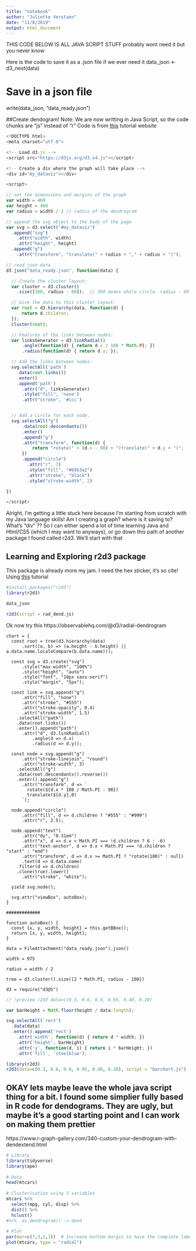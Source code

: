 ```yaml
---
title: "notebook"
author: "Juliette Verstaen"
date: "11/8/2019"
output: html_document
---
```


THIS CODE BELOW IS ALL JAVA SCRIPT STUFF probably wont need it but you never know

Here is the code to save it as a .json file if we ever need it 
data_json <- d3_nest(data)

# Save in a json file
write(data_json, "data_ready.json")


##Create dendogram!
Note: We are now writting in Java Script, so the code chunks are "js" instead of "r" 
Code is from [this](https://www.d3-graph-gallery.com/graph/dendrogram_radial_basic.html) tutorial website 
```js
<!DOCTYPE html>
<meta charset="utf-8">

<!-- Load d3.js -->
<script src="https://d3js.org/d3.v4.js"></script>

<!-- Create a div where the graph will take place -->
<div id="my_dataviz"></div>
```

```js

<script>

// set the dimensions and margins of the graph
var width = 460
var height = 460
var radius = width / 2 // radius of the dendrogram

// append the svg object to the body of the page
var svg = d3.select("#my_dataviz")
  .append("svg")
    .attr("width", width)
    .attr("height", height)
  .append("g")
    .attr("transform", "translate(" + radius + "," + radius + ")");

// read json data
d3.json("data_ready.json", function(data) {

  // Create the cluster layout:
  var cluster = d3.cluster()
    .size([360, radius - 60]);  // 360 means whole circle. radius - 60 means 60 px of margin around dendrogram

  // Give the data to this cluster layout:
  var root = d3.hierarchy(data, function(d) {
      return d.children;
  });
  cluster(root);

  // Features of the links between nodes:
  var linksGenerator = d3.linkRadial()
      .angle(function(d) { return d.x / 180 * Math.PI; })
      .radius(function(d) { return d.y; });

  // Add the links between nodes:
  svg.selectAll('path')
    .data(root.links())
    .enter()
    .append('path')
      .attr("d", linksGenerator)
      .style("fill", 'none')
      .attr("stroke", '#ccc')


  // Add a circle for each node.
  svg.selectAll("g")
      .data(root.descendants())
      .enter()
      .append("g")
      .attr("transform", function(d) {
          return "rotate(" + (d.x - 90) + ")translate(" + d.y + ")";
      })
      .append("circle")
        .attr("r", 7)
        .style("fill", "#69b3a2")
        .attr("stroke", "black")
        .style("stroke-width", 2)

})

</script>

```


Alright, I'm getting a little stuck here because I'm starting from scratch with my Java language skills! Am I creating a graph? where is it saving to? What's "div" ?? So I can either spend a lot of time learning Java and Html/CSS (which I may want to anyways), or go down this path of another package I found called r2d3. We'll start with that

## Learning and Exploring r2d3 package

This package is already more my jam. I need the hex sticker, it's so cite!
Using [this](https://blog.rstudio.com/2018/10/05/r2d3-r-interface-to-d3-visualizations/) tutorial

```r
#install.packages("r2d3")
library(r2d3)

data_json
```



```r
r2d3(script = rad_dend.js)
```

Ok now try this 
https://observablehq.com/@d3/radial-dendrogram

```d3
chart = {
  const root = tree(d3.hierarchy(data)
      .sort((a, b) => (a.height - b.height) || a.data.name.localeCompare(b.data.name)));

  const svg = d3.create("svg")
      .style("max-width", "100%")
      .style("height", "auto")
      .style("font", "10px sans-serif")
      .style("margin", "5px");
  
  const link = svg.append("g")
      .attr("fill", "none")
      .attr("stroke", "#555")
      .attr("stroke-opacity", 0.4)
      .attr("stroke-width", 1.5)
    .selectAll("path")
    .data(root.links())
    .enter().append("path")
      .attr("d", d3.linkRadial()
          .angle(d => d.x)
          .radius(d => d.y));
  
  const node = svg.append("g")
      .attr("stroke-linejoin", "round")
      .attr("stroke-width", 3)
    .selectAll("g")
    .data(root.descendants().reverse())
    .enter().append("g")
      .attr("transform", d => `
        rotate(${d.x * 180 / Math.PI - 90})
        translate(${d.y},0)
      `);
  
  node.append("circle")
      .attr("fill", d => d.children ? "#555" : "#999")
      .attr("r", 2.5);
  
  node.append("text")
      .attr("dy", "0.31em")
      .attr("x", d => d.x < Math.PI === !d.children ? 6 : -6)
      .attr("text-anchor", d => d.x < Math.PI === !d.children ? "start" : "end")
      .attr("transform", d => d.x >= Math.PI ? "rotate(180)" : null)
      .text(d => d.data.name)
    .filter(d => d.children)
    .clone(true).lower()
      .attr("stroke", "white");

  yield svg.node();

  svg.attr("viewBox", autoBox);
}

#############

function autoBox() {
  const {x, y, width, height} = this.getBBox();
  return [x, y, width, height];
}

data = FileAttachment("data_ready.json").json()

width = 975

radius = width / 2

tree = d3.cluster().size([2 * Math.PI, radius - 100])

d3 = require("d3@5")
```


```js
// !preview r2d3 data=c(0.3, 0.6, 0.8, 0.95, 0.40, 0.20)

var barHeight = Math.floor(height / data.length);

svg.selectAll('rect')
  .data(data)
  .enter().append('rect')
    .attr('width', function(d) { return d * width; })
    .attr('height', barHeight)
    .attr('y', function(d, i) { return i * barHeight; })
    .attr('fill', 'steelblue');
```


```r
library(r2d3)
r2d3(data=c(0.3, 0.6, 0.8, 0.95, 0.40, 0.20), script = "barchart.js")
```


## OKAY lets maybe leave the whole java script thing for a bit. I found some simplier fully based in R code for dendograms. They are ugly, but maybe it's a good starting point and I can work on making them prettier
https://www.r-graph-gallery.com/340-custom-your-dendrogram-with-dendextend.html

```r
# Library
library(tidyverse)
library(ape)
 
# Data
head(mtcars)
 
# Clusterisation using 3 variables
mtcars %>% 
  select(mpg, cyl, disp) %>% 
  dist() %>% 
  hclust()
#%>%  as.dendrogram() -> dend
 
# Plot
par(mar=c(7,3,1,1))  # Increase bottom margin to have the complete label
plot(mtcars, type = "radial")
```















